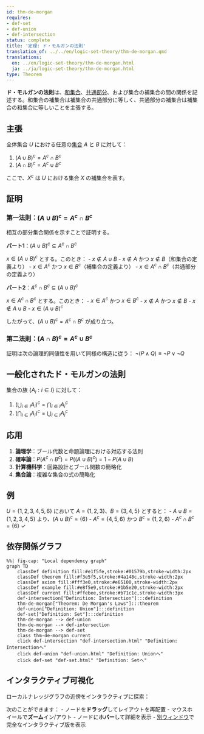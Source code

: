 ```yaml
---
id: thm-de-morgan
requires:
- def-set
- def-union
- def-intersection
status: complete
title: '定理: ド・モルガンの法則'
translation_of: ../../en/logic-set-theory/thm-de-morgan.qmd
translations:
  en: ../en/logic-set-theory/thm-de-morgan.html
  ja: ../ja/logic-set-theory/thm-de-morgan.html
type: Theorem
---
```


**ド・モルガンの法則**は、[和集合](def-union.qmd)、[共通部分](def-intersection.qmd)、および集合の補集合の間の関係を記述する。和集合の補集合は補集合の共通部分に等しく、共通部分の補集合は補集合の和集合に等しいことを主張する。

## 主張

全体集合 $U$ における任意の[集合](def-set.qmd) $A$ と $B$ に対して：

1. $(A \cup B)^c = A^c \cap B^c$
2. $(A \cap B)^c = A^c \cup B^c$

ここで、$X^c$ は $U$ における集合 $X$ の補集合を表す。

## 証明

### 第一法則：$(A \cup B)^c = A^c \cap B^c$

相互の部分集合関係を示すことで証明する。

**パート1**：$(A \cup B)^c \subseteq A^c \cap B^c$

$x \in (A \cup B)^c$ とする。このとき：
- $x \notin A \cup B$
- $x \notin A$ かつ $x \notin B$（和集合の定義より）
- $x \in A^c$ かつ $x \in B^c$（補集合の定義より）
- $x \in A^c \cap B^c$（共通部分の定義より）

**パート2**：$A^c \cap B^c \subseteq (A \cup B)^c$

$x \in A^c \cap B^c$ とする。このとき：
- $x \in A^c$ かつ $x \in B^c$
- $x \notin A$ かつ $x \notin B$
- $x \notin A \cup B$
- $x \in (A \cup B)^c$

したがって、$(A \cup B)^c = A^c \cap B^c$ が成り立つ。

### 第二法則：$(A \cap B)^c = A^c \cup B^c$

証明は次の論理的同値性を用いて同様の構造に従う：
$\neg(P \land Q) \equiv \neg P \lor \neg Q$

## 一般化されたド・モルガンの法則

集合の族 $\{A_i : i \in I\}$ に対して：

1. $\left(\bigcup_{i \in I} A_i\right)^c = \bigcap_{i \in I} A_i^c$
2. $\left(\bigcap_{i \in I} A_i\right)^c = \bigcup_{i \in I} A_i^c$

## 応用

1. **論理学**：ブール代数と命題論理における対応する法則
2. **確率論**：$P(A^c \cap B^c) = P((A \cup B)^c) = 1 - P(A \cup B)$
3. **計算機科学**：回路設計とブール関数の簡略化
4. **集合論**：複雑な集合の式の簡略化

## 例

$U = \{1, 2, 3, 4, 5, 6\}$ において $A = \{1, 2, 3\}$、$B = \{3, 4, 5\}$ とすると：
- $A \cup B = \{1, 2, 3, 4, 5\}$ より、$(A \cup B)^c = \{6\}$
- $A^c = \{4, 5, 6\}$ かつ $B^c = \{1, 2, 6\}$
- $A^c \cap B^c = \{6\}$ ✓

## 依存関係グラフ

```mermaid
%%| fig-cap: "Local dependency graph"
graph TD
    classDef definition fill:#e1f5fe,stroke:#01579b,stroke-width:2px
    classDef theorem fill:#f3e5f5,stroke:#4a148c,stroke-width:2px
    classDef axiom fill:#fff3e0,stroke:#e65100,stroke-width:2px
    classDef example fill:#e8f5e9,stroke:#1b5e20,stroke-width:2px
    classDef current fill:#ffebee,stroke:#b71c1c,stroke-width:3px
    def-intersection["Definition: Intersection"]:::definition
    thm-de-morgan["Theorem: De Morgan's Laws"]:::theorem
    def-union["Definition: Union"]:::definition
    def-set["Definition: Set"]:::definition
    thm-de-morgan --> def-union
    thm-de-morgan --> def-intersection
    thm-de-morgan --> def-set
    class thm-de-morgan current
    click def-intersection "def-intersection.html" "Definition: Intersectionへ"
    click def-union "def-union.html" "Definition: Unionへ"
    click def-set "def-set.html" "Definition: Setへ"
```

## インタラクティブ可視化

ローカルナレッジグラフの近傍をインタラクティブに探索：

::: {.graph-viz data-id="thm-de-morgan" data-width="700" data-height="500"}
:::

次のことができます：
- ノードを**ドラッグ**してレイアウトを再配置
- マウスホイールで**ズーム**イン/アウト
- ノードに**ホバー**して詳細を表示
- [別ウィンドウ](../../output/interactive/thm-de-morgan.html){target="_blank"}で完全なインタラクティブ版を表示
